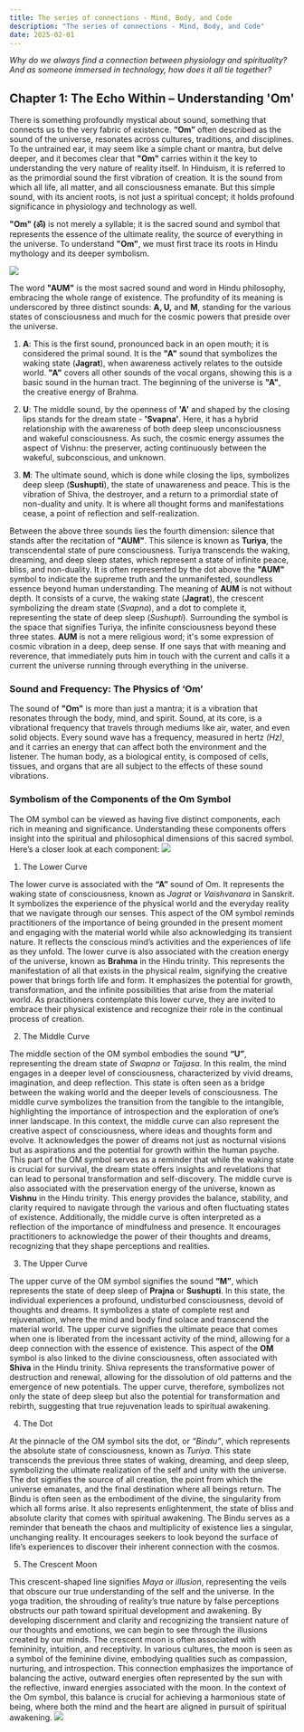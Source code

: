 ```yaml
---
title: The series of connections - Mind, Body, and Code
description: "The series of connections - Mind, Body, and Code"
date: 2025-02-01
---
```


*Why do we always find a connection between physiology and spirituality? And as someone immersed in
technology, how does it all tie together?*

## Chapter 1: The Echo Within – Understanding 'Om'
There is something profoundly mystical about sound, something that connects us to the very fabric of existence. 
**“Om”** often described as the sound of the universe, resonates across cultures, traditions, and disciplines. 
To the untrained ear, it may seem like a simple chant or mantra, but delve deeper, and it becomes clear that **"Om"** carries within it the key to understanding the very nature of reality itself. 
In Hinduism, it is referred to as the primordial sound the first vibration of creation. 
It is the sound from which all life, all matter, and all consciousness emanate. 
But this simple sound, with its ancient roots, is not just a spiritual concept; it holds profound significance in physiology and technology as well.

**"Om" (ॐ)** is not merely a syllable; it is the sacred sound and symbol that represents the essence of the ultimate reality, the source of everything in the universe. 
To understand **"Om"**, we must first trace its roots in Hindu mythology and its deeper symbolism.

![](https://yqymybxe5e8jynd2.public.blob.vercel-storage.com/Om-AUM-De4pSFRBWgCivXc5m9NGJ42pB8Ti3t.jpg)

The word **"AUM"** is the most sacred sound and word in Hindu philosophy, embracing the whole range of existence. 
The profundity of its meaning is underscored by three distinct sounds: 
**A, U,** and **M**, standing for the various states of consciousness and much for the cosmic powers that preside over the universe.

1. **A**: This is the first sound, pronounced back in an open mouth; it is considered the primal sound. 
It is the **"A"** sound that symbolizes the waking state (**Jagrat**), when awareness actively relates to the outside world. 
**"A"** covers all other sounds of the vocal organs, showing this is a basic sound in the human tract. 
The beginning of the universe is **"A"**, the creative energy of Brahma.

2. **U**: The middle sound, by the openness of **'A'** and shaped by the closing lips stands for the dream state - **'Svapna'**. 
Here, it has a hybrid relationship with the awareness of both deep sleep unconsciousness and wakeful consciousness. 
As such, the cosmic energy assumes the aspect of Vishnu: the preserver, acting continuously between the wakeful, subconscious, and unknown.
3. **M**: The ultimate sound, which is done while closing the lips, symbolizes deep sleep (**Sushupti**), the state of unawareness and peace. 
This is the vibration of Shiva, the destroyer, and a return to a primordial state of non-duality and unity. 
It is where all thought forms and manifestations cease, a point of reflection and self-realization.

Between the above three sounds lies the fourth dimension: silence that stands after the recitation of **"AUM"**. 
This silence is known as **Turiya**, the transcendental state of pure consciousness. 
Turiya transcends the waking, dreaming, and deep sleep states, which represent a state of infinite peace, bliss, and non-duality. 
It is often represented by the dot above the **"AUM"** symbol to indicate the supreme truth and the unmanifested, soundless essence beyond human understanding.
The meaning of **AUM** is not without depth. 
It consists of a curve, the waking state (**Jagrat**), the crescent symbolizing the dream state (*Svapna*), and a dot to complete it, representing the state of deep sleep (*Sushupti*). Surrounding the symbol is the space that signifies Turiya, the infinite consciousness beyond these three states.
**AUM** is not a mere religious word; it's some expression of cosmic vibration in a deep, deep sense. 
If one says that with meaning and reverence, that immediately puts him in touch with the current and calls it a current the universe running through everything in the universe.

### Sound and Frequency: The Physics of **‘Om’**
The sound of **"Om"** is more than just a mantra; it is a vibration that resonates through the body, mind, and spirit. Sound, at its core, is a vibrational frequency that travels through mediums like air, water, and even solid objects. 
Every sound wave has a frequency, measured in hertz *(Hz)*, and it carries an energy that can affect both the environment and the listener. 
The human body, as a biological entity, is composed of cells, tissues, and organs that are all subject to the effects of these sound vibrations.

### Symbolism of the Components of the Om Symbol
The OM symbol can be viewed as having five distinct components, each rich in meaning and significance. 
Understanding these components offers insight into the spiritual and philosophical dimensions of this sacred symbol. 
Here’s a closer look at each component:
![](https://yqymybxe5e8jynd2.public.blob.vercel-storage.com/Om%20Symbolic%20Details-AJfnP9b5NYbRcsb7G7MEU3tW6MKIvL.jpg) 

1. The Lower Curve

The lower curve is associated with the **“A”** sound of Om. It represents the waking state of consciousness, known as *Jagrat* or *Vaishvanara* in Sanskrit. 
It symbolizes the experience of the physical world and the everyday reality that we navigate through our senses. 
This aspect of the OM symbol reminds practitioners of the importance of being grounded in the present moment and engaging with the material world while also acknowledging its transient nature. 
It reflects the conscious mind’s activities and the experiences of life as they unfold.
The lower curve is also associated with the creation energy of the universe, known as **Brahma** in the Hindu trinity. 
This represents the manifestation of all that exists in the physical realm, signifying the creative power that brings forth life and form. 
It emphasizes the potential for growth, transformation, and the infinite possibilities that arise from the material world. 
As practitioners contemplate this lower curve, they are invited to embrace their physical existence and recognize their role in the continual process of creation.

2. The Middle Curve

The middle section of the OM symbol embodies the sound **“U”**, representing the dream state of *Swapna* or *Taijasa*. 
In this realm, the mind engages in a deeper level of consciousness, characterized by vivid dreams, imagination, and deep reflection. 
This state is often seen as a bridge between the waking world and the deeper levels of consciousness. 
The middle curve symbolizes the transition from the tangible to the intangible, highlighting the importance of introspection and the exploration of one’s inner landscape.
In this context, the middle curve can also represent the creative aspect of consciousness, where ideas and thoughts form and evolve. 
It acknowledges the power of dreams not just as nocturnal visions but as aspirations and the potential for growth within the human psyche. 
This part of the OM symbol serves as a reminder that while the waking state is crucial for survival, the dream state offers insights and revelations that can lead to personal transformation and self-discovery.
The middle curve is also associated with the preservation energy of the universe, known as **Vishnu** in the Hindu trinity. 
This energy provides the balance, stability, and clarity required to navigate through the various and often fluctuating states of existence. 
Additionally, the middle curve is often interpreted as a reflection of the importance of mindfulness and presence. 
It encourages practitioners to acknowledge the power of their thoughts and dreams, recognizing that they shape perceptions and realities.

3. The Upper Curve

The upper curve of the OM symbol signifies the sound **“M”**, which represents the state of deep sleep of **Prajna** or **Sushupti**. 
In this state, the individual experiences a profound, undisturbed consciousness, devoid of thoughts and dreams. 
It symbolizes a state of complete rest and rejuvenation, where the mind and body find solace and transcend the material world. 
The upper curve signifies the ultimate peace that comes when one is liberated from the incessant activity of the mind, allowing for a deep connection with the essence of existence.
This aspect of the **OM** symbol is also linked to the divine consciousness, often associated with **Shiva** in the Hindu trinity. 
Shiva represents the transformative power of destruction and renewal, allowing for the dissolution of old patterns and the emergence of new potentials. 
The upper curve, therefore, symbolizes not only the state of deep sleep but also the potential for transformation and rebirth, suggesting that true rejuvenation leads to spiritual awakening.

4. The Dot

At the pinnacle of the OM symbol sits the dot, or *“Bindu”*, which represents the absolute state of consciousness, known as *Turiya*. 
This state transcends the previous three states of waking, dreaming, and deep sleep, symbolizing the ultimate realization of the self and unity with the universe. 
The dot signifies the source of all creation, the point from which the universe emanates, and the final destination where all beings return.
The Bindu is often seen as the embodiment of the divine, the singularity from which all forms arise. 
It also represents enlightenment, the state of bliss and absolute clarity that comes with spiritual awakening. 
The Bindu serves as a reminder that beneath the chaos and multiplicity of existence lies a singular, unchanging reality. 
It encourages seekers to look beyond the surface of life’s experiences to discover their inherent connection with the cosmos.

5. The Crescent Moon

This crescent-shaped line signifies *Maya* or *illusion*, representing the veils that obscure our true understanding of the self and the universe. 
In the yoga tradition, the shrouding of reality’s true nature by false perceptions obstructs our path toward spiritual development and awakening. 
By developing discernment and clarity and recognizing the transient nature of our thoughts and emotions, we can begin to see through the illusions created by our minds.
The crescent moon is often associated with femininity, intuition, and receptivity. In various cultures, the moon is seen as a symbol of the feminine divine, embodying qualities such as compassion, nurturing, and introspection. 
This connection emphasizes the importance of balancing the active, outward energies often represented by the sun with the reflective, inward energies associated with the moon. 
In the context of the Om symbol, this balance is crucial for achieving a harmonious state of being, where both the mind and the heart are aligned in pursuit of spiritual awakening.
![](https://yqymybxe5e8jynd2.public.blob.vercel-storage.com/Om%20Connection%20Sympolic-qfqlSzvH72UtrgZrvbMkt8CEdrC2fQ.jpg) 

